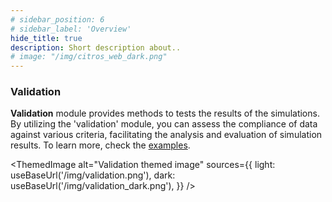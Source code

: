 ---
# sidebar_position: 6
# sidebar_label: 'Overview'
hide_title: true
description: Short description about..
# image: "/img/citros_web_dark.png"
---
### Validation

**Validation** module provides methods to tests the results of the simulations. By utilizing the 'validation' module, you can assess the compliance of data against various criteria, facilitating the analysis and evaluation of simulation results. 
To learn more, check the [examples](/docs/data_analysis/data_validation/validation_examples).



<ThemedImage
  alt="Validation themed image"
  sources={{
    light: useBaseUrl('/img/validation.png'),
    dark: useBaseUrl('/img/validation_dark.png'),
  }}
/>